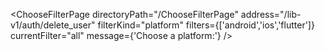 


<ChooseFilterPage
    directoryPath="/ChooseFilterPage"
    address="/lib-v1/auth/delete_user"
    filterKind="platform"
    filters={['android','ios','flutter']}
    currentFilter="all"
    message={'Choose a platform:'}
/>
